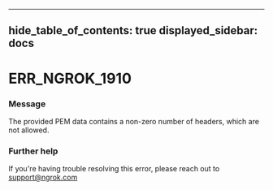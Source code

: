 

---
hide_table_of_contents: true
displayed_sidebar: docs
---


# ERR_NGROK_1910

### Message
The provided PEM data contains a non-zero number of headers, which are not allowed.

<ErrorDetails />



### Further help
If you're having trouble resolving this error, please reach out to [support@ngrok.com](mailto:support@ngrok.com?subject=Help%20with%20ERR_NGROK_1910)

